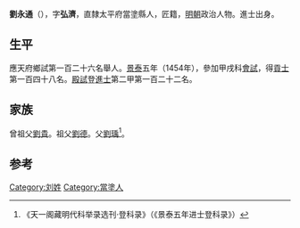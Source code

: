{{Otheruses|other=名为刘弘济的其他人物|刘弘济}}

'''劉永通'''（{{bd|1429年||？}}），字'''弘濟'''，直隸太平府當塗縣人，匠籍，[[明朝|明朝]]政治人物。進士出身。

== 生平 ==
應天府鄉試第一百二十六名舉人。[[景泰|景泰]]五年（1454年），參加甲戌科[[會試|會試]]，得[[貢士|貢士]]第一百四十八名。[[殿試|殿試]]登[[進士|進士]]第二甲第一百二十二名。

== 家族 ==
曾祖父[[劉貴|劉貴]]。祖父[[劉德|劉德]]。父[[劉瑀|劉瑀]]<ref>《天一阁藏明代科举录选刊·登科录》（《景泰五年进士登科录》）</ref>。

==参考==
{{reflist}}

{{景泰五年甲戌科殿試金榜}}
{{Authority control}}
{{DEFAULTSORT:Liu劉}}
[[Category:刘姓|Category:刘姓]]
[[Category:當塗人|Category:當塗人]]
{{明朝人物小作品}}